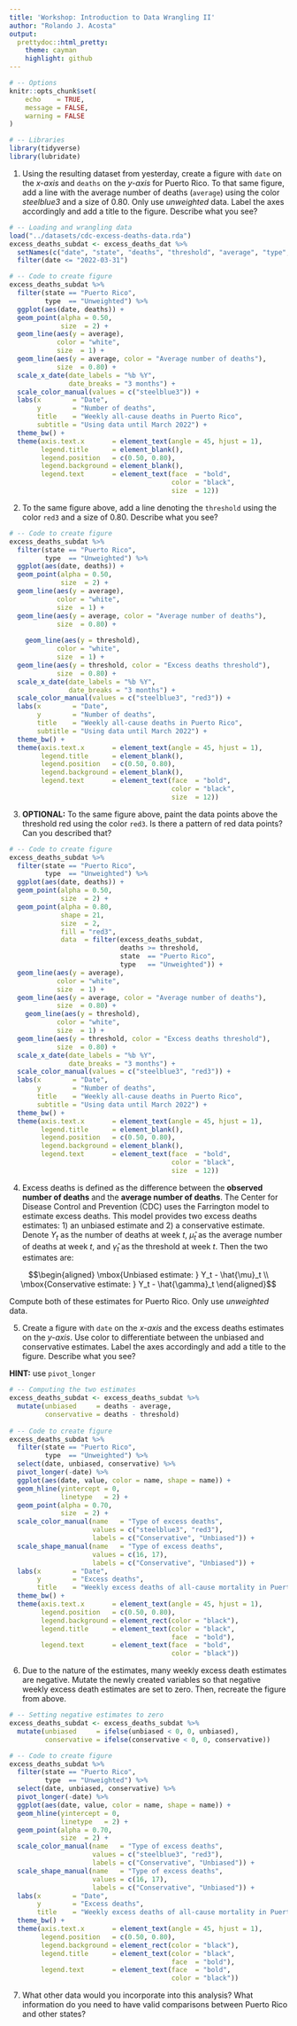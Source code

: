 ```yaml
---
title: 'Workshop: Introduction to Data Wrangling II'
author: "Rolando J. Acosta"
output:
  prettydoc::html_pretty:
    theme: cayman
    highlight: github
---
```


```r
# -- Options
knitr::opts_chunk$set(
	echo    = TRUE,
	message = FALSE,
	warning = FALSE
)

# -- Libraries
library(tidyverse)
library(lubridate)
```

1. Using the resulting dataset from yesterday, create a figure with `date` on the *x-axis* and `deaths` on the *y-axis* for Puerto Rico. To that same figure, add a line with the average number of deaths (`average`) using the color *steelblue3* and a size of 0.80. Only use *unweighted* data. Label the axes accordingly and add a title to the figure. Describe what you see? 

```r
# -- Loading and wrangling data
load("../datasets/cdc-excess-deaths-data.rda")
excess_deaths_subdat <- excess_deaths_dat %>%
  setNames(c("date", "state", "deaths", "threshold", "average", "type", "outcome")) %>%
  filter(date <= "2022-03-31")
```

```r
# -- Code to create figure
excess_deaths_subdat %>%
  filter(state == "Puerto Rico",
         type  == "Unweighted") %>%
  ggplot(aes(date, deaths)) +
  geom_point(alpha = 0.50,
             size  = 2) +
  geom_line(aes(y = average),
            color = "white",
            size  = 1) +
  geom_line(aes(y = average, color = "Average number of deaths"),
            size  = 0.80) +
  scale_x_date(date_labels = "%b %Y",
               date_breaks = "3 months") +
  scale_color_manual(values = c("steelblue3")) +
  labs(x        = "Date",
       y        = "Number of deaths",
       title    = "Weekly all-cause deaths in Puerto Rico",
       subtitle = "Using data until March 2022") +
  theme_bw() +
  theme(axis.text.x       = element_text(angle = 45, hjust = 1),
        legend.title      = element_blank(),
        legend.position   = c(0.50, 0.80),
        legend.background = element_blank(),
        legend.text       = element_text(face  = "bold", 
                                         color = "black",
                                         size  = 12))
```
2. To the same figure above, add a line denoting the `threshold` using the color `red3` and a size of 0.80. Describe what you see?

```r
# -- Code to create figure
excess_deaths_subdat %>%
  filter(state == "Puerto Rico",
         type  == "Unweighted") %>%
  ggplot(aes(date, deaths)) +
  geom_point(alpha = 0.50,
             size  = 2) +
  geom_line(aes(y = average),
            color = "white",
            size  = 1) +
  geom_line(aes(y = average, color = "Average number of deaths"),
            size  = 0.80) +
  
    geom_line(aes(y = threshold),
            color = "white",
            size  = 1) +
  geom_line(aes(y = threshold, color = "Excess deaths threshold"),
            size  = 0.80) +
  scale_x_date(date_labels = "%b %Y",
               date_breaks = "3 months") +
  scale_color_manual(values = c("steelblue3", "red3")) +
  labs(x        = "Date",
       y        = "Number of deaths",
       title    = "Weekly all-cause deaths in Puerto Rico",
       subtitle = "Using data until March 2022") +
  theme_bw() +
  theme(axis.text.x       = element_text(angle = 45, hjust = 1),
        legend.title      = element_blank(),
        legend.position   = c(0.50, 0.80),
        legend.background = element_blank(),
        legend.text       = element_text(face  = "bold", 
                                         color = "black",
                                         size  = 12))
```

3. **OPTIONAL:** To the same figure above, paint the data points above the threshold red using the color `red3`. Is there a pattern of red data points? Can you described that? 

```r
# -- Code to create figure
excess_deaths_subdat %>%
  filter(state == "Puerto Rico",
         type  == "Unweighted") %>%
  ggplot(aes(date, deaths)) +
  geom_point(alpha = 0.50,
             size  = 2) +
  geom_point(alpha = 0.80,
             shape = 21,
             size  = 2,
             fill = "red3",
             data  = filter(excess_deaths_subdat, 
                            deaths >= threshold,
                            state  == "Puerto Rico",
                            type   == "Unweighted")) +
  geom_line(aes(y = average),
            color = "white",
            size  = 1) +
  geom_line(aes(y = average, color = "Average number of deaths"),
            size  = 0.80) +
    geom_line(aes(y = threshold),
            color = "white",
            size  = 1) +
  geom_line(aes(y = threshold, color = "Excess deaths threshold"),
            size  = 0.80) +
  scale_x_date(date_labels = "%b %Y",
               date_breaks = "3 months") +
  scale_color_manual(values = c("steelblue3", "red3")) +
  labs(x        = "Date",
       y        = "Number of deaths",
       title    = "Weekly all-cause deaths in Puerto Rico",
       subtitle = "Using data until March 2022") +
  theme_bw() +
  theme(axis.text.x       = element_text(angle = 45, hjust = 1),
        legend.title      = element_blank(),
        legend.position   = c(0.50, 0.80),
        legend.background = element_blank(),
        legend.text       = element_text(face  = "bold", 
                                         color = "black",
                                         size  = 12))
```
4. Excess deaths is defined as the difference between the **observed number of deaths** and the **average number of deaths**. The Center for Disease Control and Prevention (CDC) uses the Farrington model to estimate excess deaths. This model provides two excess deaths estimates: 1) an unbiased estimate and 2) a conservative estimate. Denote $Y_t$ as the number of deaths at week $t$, $\hat{\mu}_t$ as the average number of deaths at week $t$, and $\hat{\gamma}_t$ as the threshold at week $t$. Then the two estimates are:

$$\begin{aligned}
\mbox{Unbiased estimate: } Y_t - \hat{\mu}_t \\
\mbox{Conservative estimate: } Y_t - \hat{\gamma}_t
\end{aligned}$$

Compute both of these estimates for Puerto Rico. Only use *unweighted* data.

5. Create a figure with `date` on the *x-axis* and the excess deaths estimates on the *y-axis*. Use color to differentiate between the unbiased and conservative estimates. Label the axes accordingly and add a title to the figure. Describe what you see? 

**HINT:** use `pivot_longer`

```r
# -- Computing the two estimates
excess_deaths_subdat <- excess_deaths_subdat %>%
  mutate(unbiased     = deaths - average, 
         conservative = deaths - threshold)
  
# -- Code to create figure
excess_deaths_subdat %>%
  filter(state == "Puerto Rico",
         type  == "Unweighted") %>%
  select(date, unbiased, conservative) %>%
  pivot_longer(-date) %>%
  ggplot(aes(date, value, color = name, shape = name)) +
  geom_hline(yintercept = 0, 
             linetype   = 2) +
  geom_point(alpha = 0.70,
             size  = 2) +
  scale_color_manual(name   = "Type of excess deaths",
                     values = c("steelblue3", "red3"),
                     labels = c("Conservative", "Unbiased")) +
  scale_shape_manual(name   = "Type of excess deaths",
                     values = c(16, 17),
                     labels = c("Conservative", "Unbiased")) +
  labs(x        = "Date",
       y        = "Excess deaths",
       title    = "Weekly excess deaths of all-cause mortality in Puerto Rico") +
  theme_bw() +
  theme(axis.text.x       = element_text(angle = 45, hjust = 1),
        legend.position   = c(0.50, 0.80),
        legend.background = element_rect(color = "black"),
        legend.title      = element_text(color = "black",
                                         face  = "bold"),
        legend.text       = element_text(face  = "bold",
                                         color = "black"))
```
6. Due to the nature of the estimates, many weekly excess death estimates are negative. Mutate the newly created variables so that negative weekly excess death estimates are set to zero. Then, recreate the figure from above.

```r
# -- Setting negative estimates to zero
excess_deaths_subdat <- excess_deaths_subdat %>%
  mutate(unbiased     = ifelse(unbiased < 0, 0, unbiased),
         conservative = ifelse(conservative < 0, 0, conservative))
```


```r
# -- Code to create figure
excess_deaths_subdat %>%
  filter(state == "Puerto Rico",
         type  == "Unweighted") %>%
  select(date, unbiased, conservative) %>%
  pivot_longer(-date) %>%
  ggplot(aes(date, value, color = name, shape = name)) +
  geom_hline(yintercept = 0, 
             linetype   = 2) +
  geom_point(alpha = 0.70,
             size  = 2) +
  scale_color_manual(name   = "Type of excess deaths",
                     values = c("steelblue3", "red3"),
                     labels = c("Conservative", "Unbiased")) +
  scale_shape_manual(name   = "Type of excess deaths",
                     values = c(16, 17),
                     labels = c("Conservative", "Unbiased")) +
  labs(x        = "Date",
       y        = "Excess deaths",
       title    = "Weekly excess deaths of all-cause mortality in Puerto Rico") +
  theme_bw() +
  theme(axis.text.x       = element_text(angle = 45, hjust = 1),
        legend.position   = c(0.50, 0.80),
        legend.background = element_rect(color = "black"),
        legend.title      = element_text(color = "black",
                                         face  = "bold"),
        legend.text       = element_text(face  = "bold",
                                         color = "black"))
```

7. What other data would you incorporate into this analysis? What information do you need to have valid comparisons between Puerto Rico and other states?

